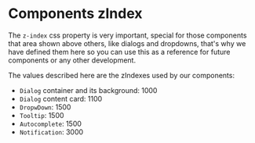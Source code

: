 
<Meta title="docs/Components zIndex" />

# Components zIndex

The `z-index` css property is very important, special for those components that area shown above others, like dialogs and dropdowns,
that's why we have defined them here so you can use this as a reference for future components or any other development.

The values described here are the zIndexes used by our components:

- `Dialog` container and its background: 1000
- `Dialog` content card: 1100
- `DropwDown`: 1500
- `Tooltip`: 1500
- `Autocomplete`: 1500
- `Notification`: 3000
